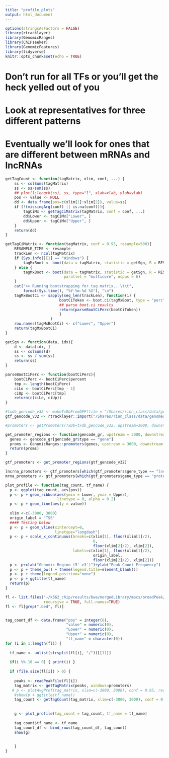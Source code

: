 ```yaml
---
title: "profile_plots"
output: html_document
---
```


```r
options(stringsAsFactors = FALSE)
library(rtracklayer)
library(GenomicRanges)
library(ChIPseeker)
library(GenomicFeatures)
library(tidyverse)
knitr::opts_chunk$set(echo = TRUE)
```

# Don't run for all TFs or you'll get the heck yelled out of you
# Look at representatives for three different patterns
# Eventually we'll look for ones that are different between mRNAs and lncRNAs

```r
getTagCount <- function(tagMatrix, xlim, conf, ...) {
    ss <- colSums(tagMatrix)
    ss <- ss/sum(ss)
    ## plot(1:length(ss), ss, type="l", xlab=xlab, ylab=ylab)
    pos <- value <- NULL
    dd <- data.frame(pos=c(xlim[1]:xlim[2]), value=ss)
    if (!(missingArg(conf) || is.na(conf))){
        tagCiMx <- getTagCiMatrix(tagMatrix, conf = conf, ...)
        dd$Lower <- tagCiMx["Lower", ]
        dd$Upper <- tagCiMx["Upper", ]
    }
    return(dd)
}
```

```r
getTagCiMatrix <- function(tagMatrix, conf = 0.95, resample=500){
    RESAMPLE_TIME <- resample
    trackLen <- ncol(tagMatrix)
    if (Sys.info()[1] == "Windows") {
        tagMxBoot <- boot(data = tagMatrix, statistic = getSgn, R = RESAMPLE_TIME)
    } else {
        tagMxBoot <- boot(data = tagMatrix, statistic = getSgn, R = RESAMPLE_TIME,
                          parallel = "multicore", ncpus = 6)
    }
    cat(">> Running bootstrapping for tag matrix...\t\t",
        format(Sys.time(), "%Y-%m-%d %X"), "\n")
    tagMxBootCi <- sapply(seq_len(trackLen), function(i) {
                        bootCiToken <- boot.ci(tagMxBoot, type = "perc", index = i)
                        ## parse boot.ci results
                        return(parseBootCiPerc(bootCiToken))
                        }
                    )
    row.names(tagMxBootCi) <- c("Lower", "Upper")
    return(tagMxBootCi)
}
```

```r
getSgn <- function(data, idx){
    d <- data[idx, ]
    ss <- colSums(d)
    ss <- ss / sum(ss)
    return(ss)
}
```

```r
parseBootCiPerc <- function(bootCiPerc){
    bootCiPerc <- bootCiPerc$percent
    tmp <- length(bootCiPerc)
    ciLo <- bootCiPerc[tmp - 1]
    ciUp <- bootCiPerc[tmp]
    return(c(ciLo, ciUp))
}
```

```r
#txdb_gencode_v32 <- makeTxDbFromGFF(file = "/Shares/rinn_class/data/genomes/human/gencode/v32/gencode.v32.annotation.gtf")
gtf_gencode_v32 <- rtracklayer::import("/Shares/rinn_class/data/genomes/human/gencode/v32/gencode.v32.annotation.gtf")

```

```r
#promoters <- getPromoters(TxDb=txdb_gencode_v32, upstream=3000, downstream=3000, by = "gene")

get_promoter_regions <- function(gencode_gr, upstream = 3000, downstream = 3000) {
  genes <- gencode_gr[gencode_gr$type == "gene"]
  proms <- GenomicRanges::promoters(genes, upstream = 3000, downstream = 3000)
  return(proms)
}

gtf_promoters <- get_promoter_regions(gtf_gencode_v32)

lncrna_promoters <- gtf_promoters[which(gtf_promoters$gene_type == "lncRNA")]
mrna_promoters <- gtf_promoters[which(gtf_promoters$gene_type == "protein_coding")]


```

```r
plot_profile <- function(tag_count, tf_name) {
  p <- ggplot(tag_count, aes(pos))
  p <- p + geom_ribbon(aes(ymin = Lower, ymax = Upper),
                       linetype = 0, alpha = 0.2)
  p <- p + geom_line(aes(y = value))
  
  xlim <-c(-3000, 3000)
  origin_label = "TSS"
  #### Testing below       
  p <- p + geom_vline(xintercept=0,
                      linetype="longdash")
  p <- p + scale_x_continuous(breaks=c(xlim[1], floor(xlim[1]/2),
                                       0,
                                       floor(xlim[2]/2), xlim[2]),
                              labels=c(xlim[1], floor(xlim[1]/2),
                                       origin_label, 
                                       floor(xlim[2]/2), xlim[2]))
  p <- p+xlab("Genomic Region (5'->3')")+ylab("Peak Count Frequency")
  p <- p + theme_bw() + theme(legend.title=element_blank())
  p <- p + theme(legend.position="none")
  p <- p + ggtitle(tf_name)
  return(p)
}

```

```r
fl <- list.files("~/k562_chip/results/bwa/mergedLibrary/macs/broadPeak/consensus",
                 recursive = TRUE, full.names=TRUE)
fl <- fl[grep(".bed", fl)]


tag_count_df <- data.frame("pos" = integer(0),
                           "value" = numeric(0),
                           "Lower" = numeric(0),
                           "Upper" = numeric(0),
                           "tf_name" = character(0))
for (i in 1:length(fl)) {
  
  tf_name <- unlist(strsplit(fl[i], "/"))[[11]]
  
  if(i %% 10 == 0) { print(i) }
  
  if (file.size(fl[i]) > 0) {
    
    peaks <- readPeakFile(fl[i]) 
    tag_matrix <- getTagMatrix(peaks, windows=promoters)
   # p <- plotAvgProf(tag_matrix, xlim=c(-3000, 3000), conf = 0.95, resample = 1000)
    #show(p + ggtitle(tf_name))
    tag_count <- getTagCount(tag_matrix, xlim=c(-3000, 3000), conf = 0.95)
    
    
    g <- plot_profile(tag_count = tag_count, tf_name = tf_name)
    
    tag_count$tf_name <- tf_name
    tag_count_df <- bind_rows(tag_count_df, tag_count)
    show(g)
    
  
    }
}
```

